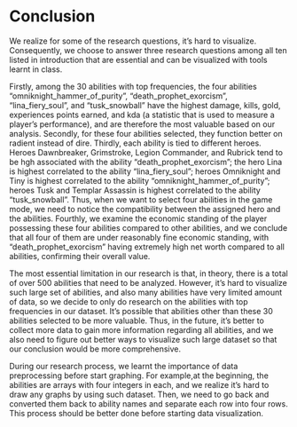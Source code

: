 # Conclusion

We realize for some of the research questions, it's hard to visualize. Consequently, we choose to answer three research questions among all ten listed in introduction that are essential and can be visualized with tools learnt in class. 

Firstly, among the 30 abilities with top frequencies, the four abilities "omniknight_hammer_of_purity", "death_prophet_exorcism", "lina_fiery_soul", and "tusk_snowball" have the highest damage, kills, gold, experiences points earned, and kda (a statistic that is used to measure a player's performance), and are therefore the most valuable based on our analysis. Secondly, for these four abilities selected, they function better on radient instead of dire. Thirdly, each ability is tied to different heroes. Heroes Dawnbreaker, Grimstroke, Legion Commander, and Rubrick tend to be hgh associated with the ability "death_prophet_exorcism"; the hero Lina is highest correlated to the ability "lina_fiery_soul"; heroes Omniknight and Tiny is highest correlated to the ability "omniknight_hammer_of_purity"; heroes Tusk and Templar Assassin is highest correlated to the ability "tusk_snowball". Thus, when we want to select four abilities in the game mode, we need to notice the compatibility between the assigned hero and the abilities. Fourthly, we examine the economic standing of the player possessing these four abilities compared to other abilities, and we conclude that all four of them are under reasonably fine economic standing, with "death_prophet_exorcism" having extremely high net worth compared to all abilities, confirming their overall value. 

The most essential limitation in our research is that, in theory, there is a total of over 500 abilities that need to be analyzed. However, it's hard to visualize such large set of abilities, and also many abilities have very limited amount of data, so we decide to only do research on the abilities with top frequencies in our dataset. It's possible that abilities other than these 30 abilities selected to be more valuable. Thus, in the future, it's better to collect more data to gain more information regarding all abilities, and we also need to figure out better ways to visualize such large dataset so that our conclusion would be more comprehensive.

During our research process, we learnt the importance of data preprocessing before start graphing. For example,at the beginning, the abilities are arrays with four integers in each, and we realize it's hard to draw any graphs by using such dataset. Then, we need to go back and converted them back to ability names and separate each row into four rows. This process should be better done before starting data visualization. 

